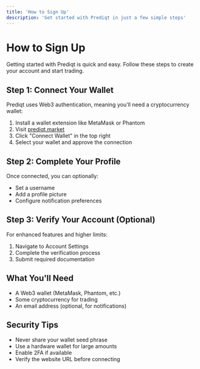```yaml
---
title: 'How to Sign Up'
description: 'Get started with Prediqt in just a few simple steps'
---
```


# How to Sign Up

Getting started with Prediqt is quick and easy. Follow these steps to create your account and start trading.

## Step 1: Connect Your Wallet

Prediqt uses Web3 authentication, meaning you'll need a cryptocurrency wallet:

1. Install a wallet extension like MetaMask or Phantom
2. Visit [prediqt.market](https://prediqt.market)
3. Click "Connect Wallet" in the top right
4. Select your wallet and approve the connection

## Step 2: Complete Your Profile

Once connected, you can optionally:
- Set a username
- Add a profile picture
- Configure notification preferences

## Step 3: Verify Your Account (Optional)

For enhanced features and higher limits:
1. Navigate to Account Settings
2. Complete the verification process
3. Submit required documentation

## What You'll Need

- A Web3 wallet (MetaMask, Phantom, etc.)
- Some cryptocurrency for trading
- An email address (optional, for notifications)

## Security Tips

- Never share your wallet seed phrase
- Use a hardware wallet for large amounts
- Enable 2FA if available
- Verify the website URL before connecting 